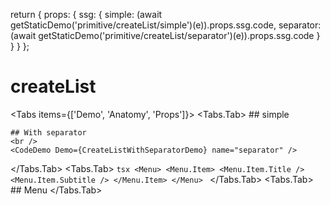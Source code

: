 
  return {
    props: {
      ssg: {
        simple: (await getStaticDemo('primitive/createList/simple')(e)).props.ssg.code,
        separator: (await getStaticDemo('primitive/createList/separator')(e)).props.ssg.code
      }
    }
  }
};

# createList

<Tabs items={['Demo', 'Anatomy', 'Props']}>
  <Tabs.Tab>
    ## simple
    <br />
    <CodeDemo Demo={CreateListSimpleDemo} name="simple" />


    ## With separator
    <br />
    <CodeDemo Demo={CreateListWithSeparatorDemo} name="separator" />
  </Tabs.Tab>
  <Tabs.Tab>
    ```tsx
    <Menu>
      <Menu.Item>
        <Menu.Item.Title />
        <Menu.Item.Subtitle />
      </Menu.Item>
    </Menu>
    ```
  </Tabs.Tab>
  <Tabs.Tab>
    ## Menu
    <Table props={[]} />
  </Tabs.Tab>
</Tabs>
